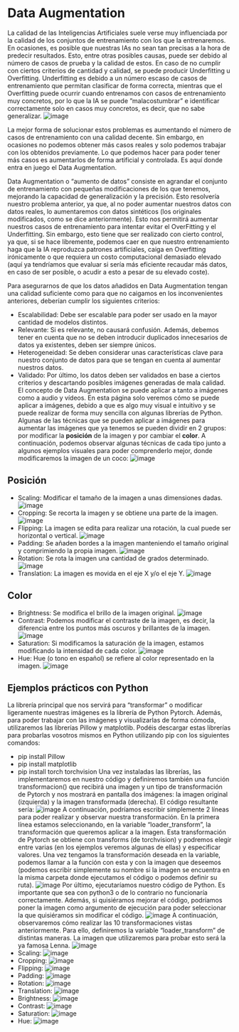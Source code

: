 # Data Augmentation
La calidad de las Inteligencias Artificiales suele verse muy influenciada por la calidad de los conjuntos de entrenamiento con los que la entrenaremos. En ocasiones, es posible que nuestras IAs no sean tan precisas a la hora de predecir resultados. Esto, entre otras posibles causas, puede ser debido al número de casos de prueba y la calidad de estos. En caso de no cumplir con ciertos criterios de cantidad y calidad, se puede producir Underfitting u Overfitting. Underfitting es debido a un número escaso de casos de entrenamiento que permitan clasificar de forma correcta, mientras que el Overfitting puede ocurrir cuando entrenamos con casos de entrenamiento muy concretos, por lo que la IA se puede ”malacostumbrar” e identificar correctamente solo en casos muy concretos, es decir, que no sabe generalizar. 
![image](Images/ImagenesDataAugmentation/over-underfitting.png)

La mejor forma de solucionar estos problemas es aumentando el número de casos de entrenamiento con una calidad decente. Sin embargo, en ocasiones no podemos obtener más casos reales y solo podemos trabajar con los obtenidos previamente. Lo que podemos hacer para poder tener más casos es aumentarlos de forma artificial y controlada. Es aquí donde entra en juego el Data Augmentation.

Data Augmentation o “aumento de datos” consiste en agrandar el conjunto de entrenamiento con pequeñas modificaciones de los que tenemos, mejorando la capacidad de generalización y la precisión. Esto resolvería nuestro problema anterior, ya que, al no poder aumentar nuestros datos con datos reales, lo aumentaremos con datos sintéticos (los originales modificados, como se dice anteriormente). Esto nos permitirá aumentar nuestros casos de entrenamiento para intentar evitar el OverFitting y el Underfitting. Sin embargo, esto tiene que ser realizado con cierto control, ya que, si se hace libremente, podemos caer en que nuestro entrenamiento haga que la IA reproduzca patrones artificiales, caiga en Overfitting irónicamente o que requiera un costo computacional demasiado elevado (aquí ya tendríamos que evaluar si sería más eficiente recaudar más datos, en caso de ser posible, o acudir a esto a pesar de su elevado coste).

Para asegurarnos de que los datos añadidos en Data Augmentation tengan una calidad suficiente como para que no caigamos en los inconvenientes anteriores, deberían cumplir los siguientes criterios:
- Escalabilidad: Debe ser escalable para poder ser usado en la mayor cantidad de modelos distintos.
- Relevante: Si es relevante, no causará confusión. Además, debemos tener en cuenta que no se deben introducir duplicados innecesarios de datos ya existentes, deben ser siempre únicos.
- Heterogeneidad: Se deben considerar unas características clave para nuestro conjunto de datos para que se tengan en cuenta al aumentar nuestros datos. 
- Validado: Por último, los datos deben ser validados en base a ciertos criterios y descartando posibles imágenes generadas de mala calidad.
El concepto de Data Augmentation se puede aplicar a tanto a imágenes como a audio y vídeos. En esta página solo veremos cómo se puede aplicar a imágenes, debido a que es algo muy visual e intuitivo y se puede realizar de forma muy sencilla con algunas librerías de Python. Algunas de las técnicas que se pueden aplicar a imágenes para aumentar las imágenes que ya tenemos se pueden dividir en 2 grupos: por modificar la **posición** de la imagen y por cambiar el **color**. A continuación, podemos observar algunas técnicas de cada tipo junto a algunos ejemplos visuales para poder comprenderlo mejor, donde modificaremos la imagen de un coco:
![image](Images/ImagenesDataAugmentation/coco.jpg)

## Posición
- Scaling: Modificar el tamaño de la imagen a unas dimensiones dadas.
![image](Images/ImagenesDataAugmentation/cocoScaling.png)
- Cropping: Se recorta la imagen y se obtiene una parte de la imagen.
![image](Images/ImagenesDataAugmentation/cocoCropping.png)
- Flipping: La imagen se edita para realizar una rotación, la cual puede ser horizontal o vertical.
![image](Images/ImagenesDataAugmentation/cocoFlipping.png)
- Padding: Se añaden bordes a la imagen manteniendo el tamaño original y comprimiendo la propia imagen.
![image](Images/ImagenesDataAugmentation/cocoPadding.png)
- Rotation: Se rota la imagen una cantidad de grados determinado.
![image](Images/ImagenesDataAugmentation/cocoRotation.png)
- Translation: La imagen es movida en el eje X y/o el eje Y.
![image](Images/ImagenesDataAugmentation/cocoTraslation.png)

## Color
- Brightness: Se modifica el brillo de la imagen original.
![image](Images/ImagenesDataAugmentation/cocoBrightness.png)
- Contrast: Podemos modificar el contraste de la imagen, es decir, la diferencia entre los puntos más oscuros y brillantes de la imagen.
![image](Images/ImagenesDataAugmentation/cocoContrast.png)
- Saturation: Si modificamos la saturación de la imagen, estamos modificando la intensidad de cada color.
![image](Images/ImagenesDataAugmentation/cocoSaturation.png)
- Hue: Hue (o tono en español) se refiere al color representado en la imagen.
![image](Images/ImagenesDataAugmentation/cocoHue.png)

## Ejemplos prácticos con Python
La librería principal que nos servirá para “transformar” o modificar ligeramente nuestras imágenes es la librería de Python Pytorch. Además, para poder trabajar con las imágenes y visualizarlas de forma cómoda, utilizaremos las librerías Pillow y matplotlib. Podéis descargar estas librerías para probarlas vosotros mismos en Python utilizando pip con los siguientes comandos:
- pip install Pillow
- pip install matplotlib
- pip install torch torchvision
Una vez instaladas las librerías, las implementaremos en nuestro código y definiremos también una función transformacion() que recibirá una imagen y un tipo de transformación de Pytorch y nos mostrará en pantalla dos imágenes: la imagen original (izquierda) y la imagen transformada (derecha). El código resultante sería:
![image](Images/ImagenesDataAugmentation/function.png)
A continuación, podríamos escribir simplemente 2 líneas para poder realizar y observar nuestra transformación. En la primera línea estamos seleccionando, en la variable “loader_transform”, la transformación que queremos aplicar a la imagen. Esta transformación de Pytorch se obtiene con transforms (de torchvision) y podremos elegir entre varias (en los ejemplos veremos algunas de ellas) y especificar valores. Una vez tengamos la transformación deseada en la variable, podemos llamar a la función con esta y con la imagen que deseemos (podemos escribir simplemente su nombre si la imagen se encuentra en la misma carpeta donde ejecutamos el código o podemos definir su ruta).
![image](Images/ImagenesDataAugmentation/llamada.png)
Por último, ejecutaríamos nuestro código de Python. Es importante que sea con python3 o de lo contrario no funcionaría correctamente. Además, si quisiéramos mejorar el código, podríamos poner la imagen como argumento de ejecución para poder seleccionar la que quisiéramos sin modificar el código.
![image](Images/ImagenesDataAugmentation/ejecucion.png)
A continuación, observaremos cómo realizar las 10 transformaciones vistas anteriormente. Para ello, definiremos la variable “loader_transform” de distintas maneras. La imagen que utilizaremos para probar esto será la ya famosa Lenna.
![image](Images/ImagenesDataAugmentation/lenna.png)
- Scaling: 
![image](Images/ImagenesDataAugmentation/scaling.png)
- Cropping: 
![image](Images/ImagenesDataAugmentation/cropping.png)
- Flipping: 
![image](Images/ImagenesDataAugmentation/flipping.png)
- Padding: 
![image](Images/ImagenesDataAugmentation/padding.png)
- Rotation: 
![image](Images/ImagenesDataAugmentation/rotation.png)
- Translation:
![image](Images/ImagenesDataAugmentation/traslation.png)
- Brightness: 
![image](Images/ImagenesDataAugmentation/brightness.png)
- Contrast: 
![image](Images/ImagenesDataAugmentation/contrast.png)
- Saturation: 
![image](Images/ImagenesDataAugmentation/saturation.png)
- Hue: 
![image](Images/ImagenesDataAugmentation/hue.png)
